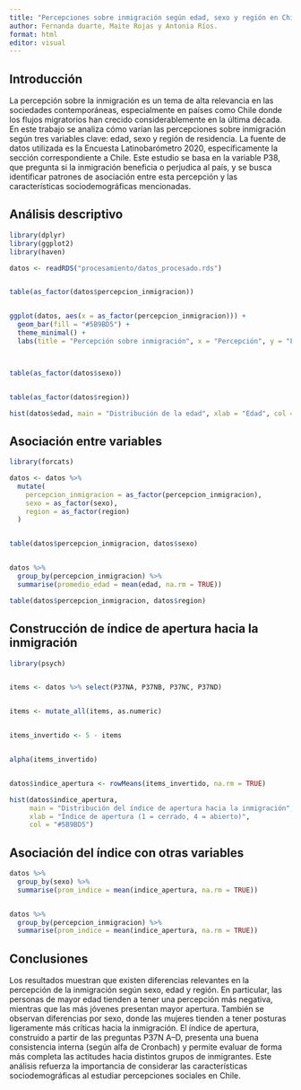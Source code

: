 ---
title: "Percepciones sobre inmigración según edad, sexo y región en Chile (2020)"
author: Fernanda duarte, Maite Rojas y Antonia Ríos.
format: html
editor: visual
---

## Introducción

La percepción sobre la inmigración es un tema de alta relevancia en las sociedades contemporáneas, especialmente en países como Chile donde los flujos migratorios han crecido considerablemente en la última década. En este trabajo se analiza cómo varían las percepciones sobre inmigración según tres variables clave: edad, sexo y región de residencia. La fuente de datos utilizada es la Encuesta Latinobarómetro 2020, específicamente la sección correspondiente a Chile. Este estudio se basa en la variable P38, que pregunta si la inmigración beneficia o perjudica al país, y se busca identificar patrones de asociación entre esta percepción y las características sociodemográficas mencionadas.

## Análisis descriptivo

```{r}
library(dplyr)
library(ggplot2)
library(haven)

datos <- readRDS("procesamiento/datos_procesado.rds")


table(as_factor(datos$percepcion_inmigracion))


ggplot(datos, aes(x = as_factor(percepcion_inmigracion))) +
  geom_bar(fill = "#5B9BD5") +
  theme_minimal() +
  labs(title = "Percepción sobre inmigración", x = "Percepción", y = "Frecuencia")



table(as_factor(datos$sexo))


table(as_factor(datos$region))

hist(datos$edad, main = "Distribución de la edad", xlab = "Edad", col = "#F4A261")
```

## Asociación entre variables

```{r}


library(forcats)

datos <- datos %>%
  mutate(
    percepcion_inmigracion = as_factor(percepcion_inmigracion),
    sexo = as_factor(sexo),
    region = as_factor(region)
  )


table(datos$percepcion_inmigracion, datos$sexo)


datos %>%
  group_by(percepcion_inmigracion) %>%
  summarise(promedio_edad = mean(edad, na.rm = TRUE))

table(datos$percepcion_inmigracion, datos$region)
```

## Construcción de índice de apertura hacia la inmigración

```{r}
library(psych)


items <- datos %>% select(P37NA, P37NB, P37NC, P37ND)


items <- mutate_all(items, as.numeric)


items_invertido <- 5 - items


alpha(items_invertido)


datos$indice_apertura <- rowMeans(items_invertido, na.rm = TRUE)

hist(datos$indice_apertura,
     main = "Distribución del índice de apertura hacia la inmigración",
     xlab = "Índice de apertura (1 = cerrado, 4 = abierto)",
     col = "#5B9BD5")
```

## Asociación del índice con otras variables

```{r}

datos %>%
  group_by(sexo) %>%
  summarise(prom_indice = mean(indice_apertura, na.rm = TRUE))


datos %>%
  group_by(percepcion_inmigracion) %>%
  summarise(prom_indice = mean(indice_apertura, na.rm = TRUE))
```

## Conclusiones

Los resultados muestran que existen diferencias relevantes en la percepción de la inmigración según sexo, edad y región. En particular, las personas de mayor edad tienden a tener una percepción más negativa, mientras que las más jóvenes presentan mayor apertura. También se observan diferencias por sexo, donde las mujeres tienden a tener posturas ligeramente más críticas hacia la inmigración. El índice de apertura, construido a partir de las preguntas P37N A–D, presenta una buena consistencia interna (según alfa de Cronbach) y permite evaluar de forma más completa las actitudes hacia distintos grupos de inmigrantes. Este análisis refuerza la importancia de considerar las características sociodemográficas al estudiar percepciones sociales en Chile.

